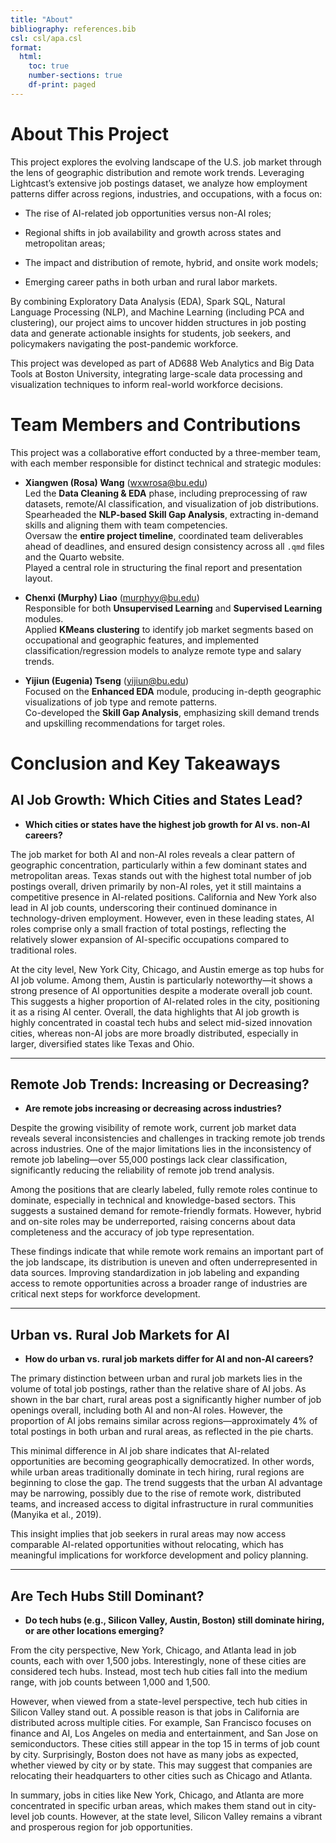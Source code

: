 ```yaml
---
title: "About"
bibliography: references.bib
csl: csl/apa.csl
format:
  html:
    toc: true
    number-sections: true
    df-print: paged
---
```



# About This Project
This project explores the evolving landscape of the U.S. job market through the lens of geographic distribution and remote work trends. Leveraging Lightcast's extensive job postings dataset, we analyze how employment patterns differ across regions, industries, and occupations, with a focus on:

* The rise of AI-related job opportunities versus non-AI roles;

* Regional shifts in job availability and growth across states and metropolitan areas;

* The impact and distribution of remote, hybrid, and onsite work models;

* Emerging career paths in both urban and rural labor markets.

By combining Exploratory Data Analysis (EDA), Spark SQL, Natural Language Processing (NLP), and Machine Learning (including PCA and clustering), our project aims to uncover hidden structures in job posting data and generate actionable insights for students, job seekers, and policymakers navigating the post-pandemic workforce.

This project was developed as part of AD688 Web Analytics and Big Data Tools at Boston University, integrating large-scale data processing and visualization techniques to inform real-world workforce decisions.

# Team Members and Contributions

This project was a collaborative effort conducted by a three-member team, with each member responsible for distinct technical and strategic modules:

- **Xiangwen (Rosa) Wang** (<wxwrosa@bu.edu>)  
  Led the **Data Cleaning & EDA** phase, including preprocessing of raw datasets, remote/AI classification, and visualization of job distributions.  
  Spearheaded the **NLP-based Skill Gap Analysis**, extracting in-demand skills and aligning them with team competencies.  
  Oversaw the **entire project timeline**, coordinated team deliverables ahead of deadlines, and ensured design consistency across all `.qmd` files and the Quarto website.  
  Played a central role in structuring the final report and presentation layout.

- **Chenxi (Murphy) Liao** (<murphyy@bu.edu>)  
  Responsible for both **Unsupervised Learning** and **Supervised Learning** modules.  
  Applied **KMeans clustering** to identify job market segments based on occupational and geographic features, and implemented classification/regression models to analyze remote type and salary trends.

- **Yijiun (Eugenia) Tseng** (<yijiun@bu.edu>)  
  Focused on the **Enhanced EDA** module, producing in-depth geographic visualizations of job type and remote patterns.  
  Co-developed the **Skill Gap Analysis**, emphasizing skill demand trends and upskilling recommendations for target roles.


# Conclusion and Key Takeaways

## AI Job Growth: Which Cities and States Lead?

- **Which cities or states have the highest job growth for AI vs. non-AI careers?**

The job market for both AI and non-AI roles reveals a clear pattern of geographic concentration, particularly within a few dominant states and metropolitan areas. Texas stands out with the highest total number of job postings overall, driven primarily by non-AI roles, yet it still maintains a competitive presence in AI-related positions. California and New York also lead in AI job counts, underscoring their continued dominance in technology-driven employment. However, even in these leading states, AI roles comprise only a small fraction of total postings, reflecting the relatively slower expansion of AI-specific occupations compared to traditional roles.

At the city level, New York City, Chicago, and Austin emerge as top hubs for AI job volume. Among them, Austin is particularly noteworthy—it shows a strong presence of AI opportunities despite a moderate overall job count. This suggests a higher proportion of AI-related roles in the city, positioning it as a rising AI center. Overall, the data highlights that AI job growth is highly concentrated in coastal tech hubs and select mid-sized innovation cities, whereas non-AI jobs are more broadly distributed, especially in larger, diversified states like Texas and Ohio.

---

## Remote Job Trends: Increasing or Decreasing?

- **Are remote jobs increasing or decreasing across industries?**

Despite the growing visibility of remote work, current job market data reveals several inconsistencies and challenges in tracking remote job trends across industries. One of the major limitations lies in the inconsistency of remote job labeling—over 55,000 postings lack clear classification, significantly reducing the reliability of remote job trend analysis.

Among the positions that are clearly labeled, fully remote roles continue to dominate, especially in technical and knowledge-based sectors. This suggests a sustained demand for remote-friendly formats. However, hybrid and on-site roles may be underreported, raising concerns about data completeness and the accuracy of job type representation.

These findings indicate that while remote work remains an important part of the job landscape, its distribution is uneven and often underrepresented in data sources. Improving standardization in job labeling and expanding access to remote opportunities across a broader range of industries are critical next steps for workforce development.

---

## Urban vs. Rural Job Markets for AI

- **How do urban vs. rural job markets differ for AI and non-AI careers?**

The primary distinction between urban and rural job markets lies in the volume of total job postings, rather than the relative share of AI jobs. As shown in the bar chart, rural areas post a significantly higher number of job openings overall, including both AI and non-AI roles. However, the proportion of AI jobs remains similar across regions—approximately 4% of total postings in both urban and rural areas, as reflected in the pie charts.

This minimal difference in AI job share indicates that AI-related opportunities are becoming geographically democratized. In other words, while urban areas traditionally dominate in tech hiring, rural regions are beginning to close the gap. The trend suggests that the urban AI advantage may be narrowing, possibly due to the rise of remote work, distributed teams, and increased access to digital infrastructure in rural communities (Manyika et al., 2019).

This insight implies that job seekers in rural areas may now access comparable AI-related opportunities without relocating, which has meaningful implications for workforce development and policy planning.

---

## Are Tech Hubs Still Dominant?

- **Do tech hubs (e.g., Silicon Valley, Austin, Boston) still dominate hiring, or are other locations emerging?**

From the city perspective, New York, Chicago, and Atlanta lead in job counts, each with over 1,500 jobs. Interestingly, none of these cities are considered tech hubs. Instead, most tech hub cities fall into the medium range, with job counts between 1,000 and 1,500.

However, when viewed from a state-level perspective, tech hub cities in Silicon Valley stand out. A possible reason is that jobs in California are distributed across multiple cities. For example, San Francisco focuses on finance and AI, Los Angeles on media and entertainment, and San Jose on semiconductors. These cities still appear in the top 15 in terms of job count by city. Surprisingly, Boston does not have as many jobs as expected, whether viewed by city or by state. This may suggest that companies are relocating their headquarters to other cities such as Chicago and Atlanta.

In summary, jobs in cities like New York, Chicago, and Atlanta are more concentrated in specific urban areas, which makes them stand out in city-level job counts. However, at the state level, Silicon Valley remains a vibrant and prosperous region for job opportunities.
